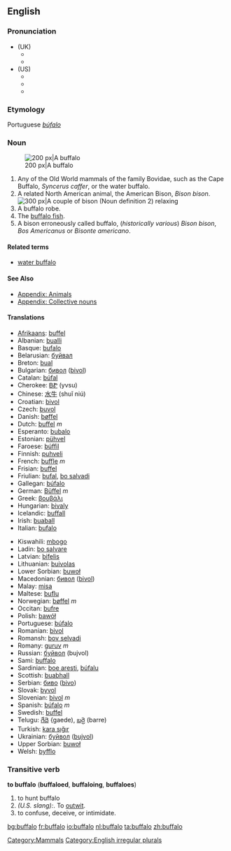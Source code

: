 {{see|Buffalo}}

==English==
{{wikipedia|Buffalo buffalo Buffalo buffalo buffalo buffalo Buffalo buffalo.}}
=== Pronunciation ===
*(UK)
**{{IPA|/ˈbʌfələʊ/}}
**{{SAMPA|/"bVf@l@U/}}
*(US)
**{{AHD|/bŭf'ə-lō/}}
**{{IPA|/ˈbʌfəloʊ/}}
**{{SAMPA/"bVf@loU/}}

===Etymology===
Portuguese ''[[búfalo]]''
=== Noun ===
{{en-noun|buffaloes|pl2=buffalos|pl3=buffalo}}

[[Image:Buffalo.jpg|thumb|right|200 px|A buffalo]]

# Any of the Old World mammals of the family Bovidae, such as the Cape Buffalo, ''Syncerus caffer'', or the water buffalo.
# A related North American animal, the American Bison, ''Bison bison''.  [[Image:Bison.jpg|thumb|right|300 px|A couple of bison (Noun definition 2) relaxing]]
# A buffalo robe.
# The [[buffalo fish]].
# A bison erroneously called buffalo, (''historically various'') ''Bison bison'', ''Bos Americanus'' or ''Bisonte americano''.

==== Related terms ====
*[[water buffalo]]

====See Also====
*[[Appendix: Animals]]
*[[Appendix: Collective nouns]]

==== Translations ====
{{top}}
*[[Afrikaans]]: [[buffel]]
*Albanian: [[bualli]]
*Basque: [[bufalo]]
*Belarusian: [[буйвал]]
*Breton: [[bual]]
*Bulgarian: [[бивол]] ([[bivol]])
*Catalan: [[búfal]]
*Cherokee: [[ᏴᏑ]] (yvsu)
*Chinese: [[水牛]] (shuǐ niú)
*Croatian: [[bivol]]
*Czech: [[buvol]]
*Danish: [[bøffel]]
*Dutch: [[buffel]] ''m''
*Esperanto: [[bubalo]]
*Estonian: [[pühvel]]
*Faroese: [[búffil]]
*Finnish: [[puhveli]]
*French: [[buffle]] ''m''
*Frisian: [[buffel]]
*Friulian: [[bufal]], [[bo salvadi]]
*Gallegan: [[búfalo]]
*German: [[Büffel]] ''m''
*Greek: [[βουβάλι]]
*Hungarian: [[bivaly]]
*Icelandic: [[buffall]]
*Irish: [[buaball]]
*Italian: [[bufalo]] {{m}}
{{mid}}
*Kiswahili: [[mbogo]]
*Ladin: [[bo salvare]]
*Latvian: [[bifelis]]
*Lithuanian: [[buivolas]]
*Lower Sorbian: [[buwoł]]
*Macedonian: [[бивол]] ([[bivol]])
*Malay: [[misa]]
*Maltese: [[buflu]]
*Norwegian: [[bøffel]] ''m''
*Occitan: [[bufre]]
*Polish: [[bawół]]
*Portuguese: [[búfalo]]
*Romanian: [[bivol]]
*Romansh: [[bov selvadi]]
*Romany: [[guruv]] ''m''
*Russian: [[буйвол]] (bujvol)
*Sami: [[buffalo#Sami|buffalo]]
*Sardinian: [[boe aresti]], [[búfalu]]
*Scottish: [[buabhall]]
*Serbian: [[биво]] ([[bivo]])
*Slovak: [[byvol]]
*Slovenian: [[bivol]] ''m''
*Spanish: [[búfalo]] ''m''
*Swedish: [[buffel]]
*Telugu: [[గేదె]] {gaede), [[బర్రె]] (barre)
*Turkish: [[kara sığır]]
*Ukrainian: [[буйвол]] ([[bujvol]])
*Upper Sorbian: [[buwoł]]
*Welsh: [[byfflo]]
{{bottom}}

=== Transitive verb ===
'''to buffalo''' ('''buffaloed''', '''buffaloing''', '''buffaloes''')
# to hunt buffalo
# ''(U.S. slang):''. To [[outwit]].
# to confuse, deceive, or intimidate. 

[[Category:Mammals]]
[[Category:English irregular plurals]]

[[bg:buffalo]]
[[fr:buffalo]]
[[io:buffalo]]
[[nl:buffalo]]
[[ta:buffalo]]
[[zh:buffalo]]